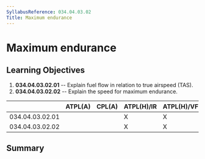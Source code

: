 ```yaml
---
SyllabusReference: 034.04.03.02
Title: Maximum endurance
---
```


# Maximum endurance

## Learning Objectives

1.  **034.04.03.02.01** -- Explain fuel flow in relation to true airspeed (TAS).
2.  **034.04.03.02.02** -- Explain the speed for maximum endurance.

|                 | ATPL(A) | CPL(A) | ATPL(H)/IR | ATPL(H)/VFR | CPL(H) | IR  | CBIR(A) |
| --------------- | ------- | ------ | ---------- | ----------- | ------ | --- | ------- |
| 034.04.03.02.01 |         |        | X          | X           |        |     |         |
| 034.04.03.02.02 |         |        | X          | X           |        |     |         |

## Summary
